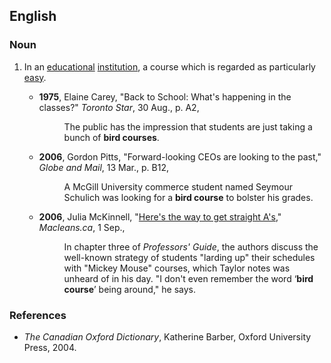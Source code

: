 ==English==

===Noun===
{{en-noun|sg=[[bird]] [[course]]}}

# {{Canada}} In an [[educational]] [[institution]], a course which is regarded as particularly [[easy]].
#*'''1975''', Elaine Carey, "Back to School: What's happening in the classes?" ''Toronto Star'', 30 Aug., p. A2,
#*:The public has the impression that students are just taking a bunch of '''bird courses'''.
#*'''2006''', Gordon Pitts, "Forward-looking CEOs are looking to the past," ''Globe and Mail'', 13 Mar., p. B12,
#*:A McGill University commerce student named Seymour Schulich was looking for a '''bird course''' to bolster his grades.
#*'''2006''', Julia McKinnell, "[http://www.macleans.ca/article.jsp?content=20060911_133240_133240 Here's the way to get straight A's]," ''Macleans.ca'', 1 Sep.,
#*:In chapter three of ''Professors' Guide'', the authors discuss the well-known strategy of students "larding up" their schedules with "Mickey Mouse" courses, which Taylor notes was unheard of in his day. "I don't even remember the word ‘'''bird course'''’ being around," he says.

===References===
*''The Canadian Oxford Dictionary'', Katherine Barber, Oxford University Press, 2004.
